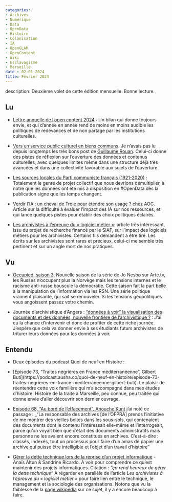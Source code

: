 ```yaml
---
categories:
- Archives
- Numérique
- Data
- OpenData
- Histoire
- Colonisation
- IA
- OpenGLAM
- OpenContent
- Wiki
- Esclavagisme
- Marseille
date : 02-01-2024
title: Février 2024
---
```

description: Deuxième volet de cette édition mensuelle. Bonne lecture.

## Lu

* [Lettre annuelle de l’open content 2024](https://www.wikimedia.fr/lettre-annuelle-de-lopen-content/) : Un bilan qui donne toujours envie, et qui d'année en année rend de moins en moins audible les politiques de redevances et de non partage par les institutions culturelles.

* [Vers un service public culturel en biens communs](https://grouan.fr/2023/12/04/creative-commons-certification-projetfinal-vers-un-service-public-culturel-en-biens-communs/). Je n'avais pas lu depuis longtemps les très bons post de [Guillaume Rouan](https://mamot.fr/@grouan). Celui-ci donne des pistes de réflexion sur l'ouverture des données et contenus culturelles, avec quelques limites même dans une structure déjà très avancées et dans une collectivité favorable aux sujets de l'ouverture.

* [Les sources locales du Parti communiste français (1921-2020)](https://francearchives.gouv.fr/fr/article/526498098) : Totalement le genre de projet collectif que nous devrions démultiplier, à notre que les données ont été mis à disposition en #OpenData dès la publication signe que les temps changent.

* [Verdir l’IA : un cheval de Troie pour étendre son usage ?](https://aoc.media/analyse/2024/01/31/verdir-lia-un-cheval-de-troie-pour-etendre-son-usage/) chez AOC. Article sur la difficulté à évaluer l'impact des IA sur nos ressources, et qui lance quelques pistes pour établir des choix politiques éclairés.

* [Les archivistes à l’épreuve du « logiciel métier »](https://journals.openedition.org/socio-anthropologie/13375): article très intéressant, issu du projet de recherche financé par le SIAF, sur l'impact des logiciels métiers pour les archivistes. Certains fils demandent a être tiré. Les écrits sur les archivistes sont rares et précieux, celui-ci me semble très pertinent et sur un angle mort de nos pratiques.

## Vu

* [Occupied, saison 3](https://www.arte.tv/fr/videos/RC-021466/occupied). Nouvelle saison de la série de Jo Nesbø sur Arte.tv, les Russes n'occupent plus la Norvège mais les tensions internes et le racisme anti-russe bouscule la démocratie. Cette saison fait la part belle à la manipulation de l'information via les RSN. Une série politique vraiment plaisante, qui sait se renouveler. Si les tensions géopolitiques vous angoissent passez votre chemin.

* Journée d'archivistique d'Angers : ["données à voir" la visualisation des documents et des données, nouvelle frontière de l'archivistique ?](https://www.linkedin.com/in/journ%C3%A9e-d-archivistique-d-angers-b58b47223/) : J'ai eu la chance d'intervenir et donc de profiter de cette riche journée. J'espère que cela va donner envie à ses étudiants futurs archivistes de triturer leurs données pour les données à voir.

## Entendu
* Deux épisodes du podcast Quoi de neuf en Histoire :

* [Episode 73, "Traites négrières en France méditerranéenne", Gilbert Buti]\(https://podcast.ausha.co/quoi-de-neuf-en-histoire/episode-73-traites-negrieres-en-france-mediterraneenne-gilbert-buti). Le plaisir de réentendre cette voix familière qui m'a accompagné dans mes études d'histoire. Histoire de la traite à Marseille, peu connue, peu traitée qui donne envie d'aller découvrir son dernier ouvrage.


* [Episode 68, "Au bord de l'effacement", Anouche Kunt](https://podcast.ausha.co/quoi-de-neuf-en-histoire/episode-68-au-bord-de-l-effacement-anouche-kunt) j'ai noté ce passage : _"La responsable des archives [de l'OFPRA] prends l'initiative de me montrer des vieilles boites dans les sous-sols, qui contenaient des documents dont le contenu l'intéressait elle-même et l’interrogeait, parce qu'on voyait bien que c'était des documents administratifs mais personne ne les avaient encore constitués en archives. C'est-à-dire : classés, indexés, tout un processus pour faire d'un amas de papier une archive qui puisse être intelligible et l'objet d'un travail d'histoire"

* [Gérer la dette technique lors de la reprise d’un projet informatique](https://peertube.designersethiques.org/w/93fce474-fd7a-454a-8416-d8120f7faad9) - Anaïs Altun & Sandrine Ricardo. A voir pour comprendre ce qu'est maintenir des projets informatiques. Citation : _"ça rend heureux de gérer la dette technique"_ A régarder en parallèle de l'article _Les archivistes à l’épreuve du « logiciel métier »_ pour faire lien entre le technique, le management et la sociologie des organisations. Notons que vu la faiblesse de la [page wikipédia](https://fr.wikipedia.org/wiki/Dette\_technique) sur ce sujet, il y a encore beaucoup à faire.